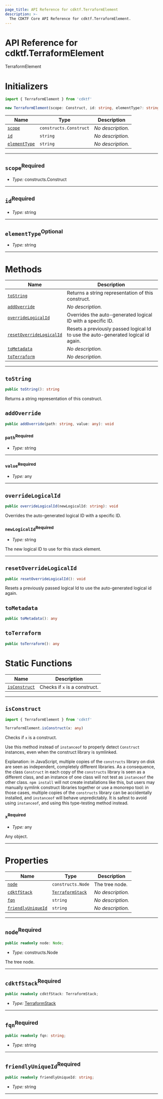 ```yaml
---
page_title: API Reference for cdktf.TerraformElement
description: >-
  The CDKTF Core API Reference for cdktf.TerraformElement.
---
```


<!-- This file is generated through yarn generate-docs -->

# API Reference for cdktf.TerraformElement

   TerraformElement <a name="TerraformElement" id="cdktf.TerraformElement"></a>
  
  # Initializers <a name="Initializers" id="cdktf.TerraformElement.Initializer"></a>
  
  ```typescript
  import { TerraformElement } from 'cdktf'
  
  new TerraformElement(scope: Construct, id: string, elementType?: string)
  ```
  
  | **Name** | **Type** | **Description** |
  | --- | --- | --- |
  | <code><a href="#cdktf.TerraformElement.Initializer.parameter.scope">scope</a></code> | <code>constructs.Construct</code> | *No description.* |
  | <code><a href="#cdktf.TerraformElement.Initializer.parameter.id">id</a></code> | <code>string</code> | *No description.* |
  | <code><a href="#cdktf.TerraformElement.Initializer.parameter.elementType">elementType</a></code> | <code>string</code> | *No description.* |
  
  ---
  
  ## `scope`<sup>Required</sup> <a name="scope" id="cdktf.TerraformElement.Initializer.parameter.scope"></a>
  
  - *Type:* constructs.Construct
  
  ---
  
  ## `id`<sup>Required</sup> <a name="id" id="cdktf.TerraformElement.Initializer.parameter.id"></a>
  
  - *Type:* string
  
  ---
  
  ## `elementType`<sup>Optional</sup> <a name="elementType" id="cdktf.TerraformElement.Initializer.parameter.elementType"></a>
  
  - *Type:* string
  
  ---
  
  # Methods <a name="Methods" id="Methods"></a>
  
  | **Name** | **Description** |
  | --- | --- |
  | <code><a href="#cdktf.TerraformElement.toString">toString</a></code> | Returns a string representation of this construct. |
  | <code><a href="#cdktf.TerraformElement.addOverride">addOverride</a></code> | *No description.* |
  | <code><a href="#cdktf.TerraformElement.overrideLogicalId">overrideLogicalId</a></code> | Overrides the auto-generated logical ID with a specific ID. |
  | <code><a href="#cdktf.TerraformElement.resetOverrideLogicalId">resetOverrideLogicalId</a></code> | Resets a previously passed logical Id to use the auto-generated logical id again. |
  | <code><a href="#cdktf.TerraformElement.toMetadata">toMetadata</a></code> | *No description.* |
  | <code><a href="#cdktf.TerraformElement.toTerraform">toTerraform</a></code> | *No description.* |
  
  ---
  
  ## `toString` <a name="toString" id="cdktf.TerraformElement.toString"></a>
  
  ```typescript
  public toString(): string
  ```
  
  Returns a string representation of this construct.
  
  ## `addOverride` <a name="addOverride" id="cdktf.TerraformElement.addOverride"></a>
  
  ```typescript
  public addOverride(path: string, value: any): void
  ```
  
  ### `path`<sup>Required</sup> <a name="path" id="cdktf.TerraformElement.addOverride.parameter.path"></a>
  
  - *Type:* string
  
  ---
  
  ### `value`<sup>Required</sup> <a name="value" id="cdktf.TerraformElement.addOverride.parameter.value"></a>
  
  - *Type:* any
  
  ---
  
  ## `overrideLogicalId` <a name="overrideLogicalId" id="cdktf.TerraformElement.overrideLogicalId"></a>
  
  ```typescript
  public overrideLogicalId(newLogicalId: string): void
  ```
  
  Overrides the auto-generated logical ID with a specific ID.
  
  ### `newLogicalId`<sup>Required</sup> <a name="newLogicalId" id="cdktf.TerraformElement.overrideLogicalId.parameter.newLogicalId"></a>
  
  - *Type:* string
  
  The new logical ID to use for this stack element.
  
  ---
  
  ## `resetOverrideLogicalId` <a name="resetOverrideLogicalId" id="cdktf.TerraformElement.resetOverrideLogicalId"></a>
  
  ```typescript
  public resetOverrideLogicalId(): void
  ```
  
  Resets a previously passed logical Id to use the auto-generated logical id again.
  
  ## `toMetadata` <a name="toMetadata" id="cdktf.TerraformElement.toMetadata"></a>
  
  ```typescript
  public toMetadata(): any
  ```
  
  ## `toTerraform` <a name="toTerraform" id="cdktf.TerraformElement.toTerraform"></a>
  
  ```typescript
  public toTerraform(): any
  ```
  
  # Static Functions <a name="Static Functions" id="Static Functions"></a>
  
  | **Name** | **Description** |
  | --- | --- |
  | <code><a href="#cdktf.TerraformElement.isConstruct">isConstruct</a></code> | Checks if `x` is a construct. |
  
  ---
  
  ## `isConstruct` <a name="isConstruct" id="cdktf.TerraformElement.isConstruct"></a>
  
  ```typescript
  import { TerraformElement } from 'cdktf'
  
  TerraformElement.isConstruct(x: any)
  ```
  
  Checks if `x` is a construct.
  
  Use this method instead of `instanceof` to properly detect `Construct`
  instances, even when the construct library is symlinked.
  
  Explanation: in JavaScript, multiple copies of the `constructs` library on
  disk are seen as independent, completely different libraries. As a
  consequence, the class `Construct` in each copy of the `constructs` library
  is seen as a different class, and an instance of one class will not test as
  `instanceof` the other class. `npm install` will not create installations
  like this, but users may manually symlink construct libraries together or
  use a monorepo tool: in those cases, multiple copies of the `constructs`
  library can be accidentally installed, and `instanceof` will behave
  unpredictably. It is safest to avoid using `instanceof`, and using
  this type-testing method instead.
  
  ### `x`<sup>Required</sup> <a name="x" id="cdktf.TerraformElement.isConstruct.parameter.x"></a>
  
  - *Type:* any
  
  Any object.
  
  ---
  
  # Properties <a name="Properties" id="Properties"></a>
  
  | **Name** | **Type** | **Description** |
  | --- | --- | --- |
  | <code><a href="#cdktf.TerraformElement.property.node">node</a></code> | <code>constructs.Node</code> | The tree node. |
  | <code><a href="#cdktf.TerraformElement.property.cdktfStack">cdktfStack</a></code> | <code><a href="#cdktf.TerraformStack">TerraformStack</a></code> | *No description.* |
  | <code><a href="#cdktf.TerraformElement.property.fqn">fqn</a></code> | <code>string</code> | *No description.* |
  | <code><a href="#cdktf.TerraformElement.property.friendlyUniqueId">friendlyUniqueId</a></code> | <code>string</code> | *No description.* |
  
  ---
  
  ## `node`<sup>Required</sup> <a name="node" id="cdktf.TerraformElement.property.node"></a>
  
  ```typescript
  public readonly node: Node;
  ```
  
  - *Type:* constructs.Node
  
  The tree node.
  
  ---
  
  ## `cdktfStack`<sup>Required</sup> <a name="cdktfStack" id="cdktf.TerraformElement.property.cdktfStack"></a>
  
  ```typescript
  public readonly cdktfStack: TerraformStack;
  ```
  
  - *Type:* <a href="#cdktf.TerraformStack">TerraformStack</a>
  
  ---
  
  ## `fqn`<sup>Required</sup> <a name="fqn" id="cdktf.TerraformElement.property.fqn"></a>
  
  ```typescript
  public readonly fqn: string;
  ```
  
  - *Type:* string
  
  ---
  
  ## `friendlyUniqueId`<sup>Required</sup> <a name="friendlyUniqueId" id="cdktf.TerraformElement.property.friendlyUniqueId"></a>
  
  ```typescript
  public readonly friendlyUniqueId: string;
  ```
  
  - *Type:* string
  
  ---
  
  

